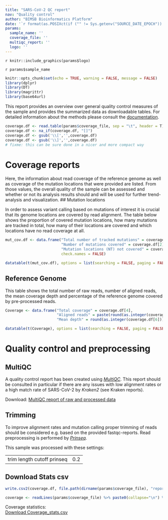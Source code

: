 ```yaml
---
title: "SARS-CoV-2 QC report"
nav: "Quality control"
author: "BIMSB Bioinformatics Platform"
date: '`r format(as.POSIXct(if ("" != Sys.getenv("SOURCE_DATE_EPOCH")) { as.numeric(Sys.getenv("SOURCE_DATE_EPOCH")) } else { Sys.time() }, origin="1970-01-01"), "%Y-%m-%d %H:%M:%S")`'
params:
  sample_name: ''
  coverage_file: ''
  multiqc_report: ''
  logo: ''
---
```


<style>
.dropdown-menu {
  max-height: 200px;
  overflow-y: scroll;}
</style>

<div id="logo" align="top">
`r knitr::include_graphics(params$logo)`
</div>


<sample>`r params$sample_name`</sample>

```r
knitr::opts_chunk$set(echo = TRUE, warning = FALSE, message = FALSE)
library(dplyr)
library(DT)
library(magrittr)
library(base64url)
```

This report provides an overview over general quality control measures of the sample  and provides the summarized data as downloadable tables. 
For detailed information about the methods please consult the [documentation](http://bioinformatics.mdc-berlin.de/pigx_docs/pigx-sars-cov2-ww.html#output-description). 

```r
coverage.df <- read.table(params$coverage_file, sep = "\t", header = T)
coverage.df <- na_if(coverage.df, "[]")
coverage.df <- gsub('\\[','',coverage.df)
coverage.df <- gsub('\\]','',coverage.df)
# fixme: this can be sure done in a nicer and more compact way
```
# Coverage reports
Here, the information about read coverage of the reference genome as well as coverage of the mutation locations that were provided are listed. From those values, the overall quality of the sample can be assessed and whether or not its analysis results should and will be used for further trend-analysis and visualization. 
## Mutation locations

In order to assess variant calling based on mutations of interest it is crucial that its genome locations are covered by read alignment. The table below shows the proportion of covered mutation locations, how many mutations are tracked in total, how many of their locations are covered and which locations have no read coverage at all. 
 
```r

mut_cov.df <- data.frame("Total number of tracked mutations" = coverage.df[1], 
                         "Number of mutations covered" = coverage.df[2],
                         "Mutation locations (NT) not covered" = coverage.df[3], 
                         check.names = FALSE)

datatable(t(mut_cov.df), options = list(searching = FALSE, paging = FALSE))

```

## Reference Genome

This table shows the total number of raw reads, number of aligned reads, the mean coverage depth and percentage of the reference genome covered by pre-processed reads.

```r

Coverage <- data.frame("Total coverage" = coverage.df[4], 
                       "Aligned reads" = paste(round(as.integer(coverage.df[5]),1),"%"),
                       "Mean depth" = round(as.integer(coverage.df[6]))) # TODO more clear title stating which coverage

datatable(t(Coverage), options = list(searching = FALSE, paging = FALSE))

```

# Quality control and preprocessing

## MultiQC 

A quality control report has been created using [*MultiQC*](https://multiqc.info/). This report should be consulted in particular if there are
any issues with low alignment rates or a high match rate of SARS-CoV-2 by *Kraken2* (see Kraken reports). 

Download: [MultiQC report of raw and processed data](`r params$multiqc_report`)

## Trimming

To improve alignment rates and mutation calling proper trimming of reads should be considered e.g. based on the provided
fastqc-reports. Read preprocessing is performed by [*Prinseq*](http://prinseq.sourceforge.net/index.html).

This sample was processed with these settings:

|      |     |  
|:-----|:----|  
|trim length cutoff prinseq |0.2|

## Download Stats csv
```r

write.csv2(coverage.df, file.path(dirname(params$coverage_file), "report_download_coverage.csv")) # not sure about the funct of the dataframe here, but it works so I leave it for now

coverage <- readLines(params$coverage_file) %>% paste0(collapse="\n") %>% base64_urlencode()
```
Coverage statistics:  
[Download Coverage_stats.csv](`r sprintf('data:text/csv;base64,%s', coverage)`)

